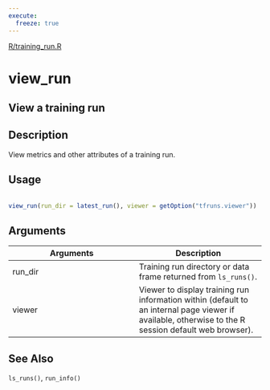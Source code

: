 ```yaml
---
execute:
  freeze: true
---
```


[R/training_run.R](https://github.com/rstudio/tfruns//blob/main/R/training_run.R#L508) 

# view_run

## View a training run

## Description
 View metrics and other attributes of a training run. 


## Usage
```r
 
view_run(run_dir = latest_run(), viewer = getOption("tfruns.viewer")) 
```

## Arguments
|Arguments|Description|
|---|---|
| run_dir | Training run directory or data frame returned from `ls_runs()`. |
| viewer | Viewer to display training run information within (default to an internal page viewer if available, otherwise to the R session default web browser). |






## See Also
 `ls_runs()`, `run_info()` 

